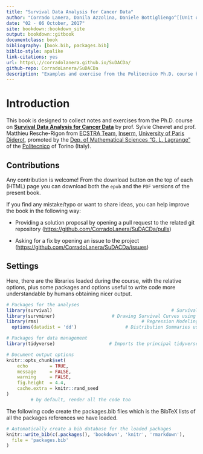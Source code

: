 ```yaml
--- 
title: "Survival Data Analysis for Cancer Data"
author: "Corrado Lanera, Danila Azzolina, Daniele Bottigliengo^[[Unit of Biostatistics, Epidemiology and Public Health](http://www.dctv.unipd.it/dipartimento/strutture/biostatistica) of the [Dep. of Cardiac, Thoracic and Vascular Sciences](http://www.dctv.unipd.it/) --- [Univ. of Padova](http://www.unipd.it/)]"
date: "02 - 06 October, 2017"
site: bookdown::bookdown_site
output: bookdown::gitbook
documentclass: book
bibliography: [book.bib, packages.bib]
biblio-style: apalike
link-citations: yes
url: https\://corradolanera.github.io/SuDACDa/
github-repo: CorradoLanera/SuDACDa
description: "Examples and exercise from the Politecnico Ph.D. course by prof. Sylvie Chevret and prof. Matthieu Resche-Rigon."
---
```


# Introduction {-}

This book is designed to collect notes and exercises from the Ph.D. course
on [__Survival Data Analysis for Cancer Data__](http://www.politocomunica.polito.it/events/appuntamenti/(idnews)/9665)
by prof. Sylvie Chevret and prof. Matthieu Resche-Rigon from
[ECSTRA Team](http://www.cress-umr1153.fr/),
[Inserm](https://www.inserm.fr/),
[University of Paris Diderot](https://www.univ-paris-diderot.fr/), promoted
by the
[Dep. of Mathematical Sciences "G. L. Lagrange"](http://www.disma.polito.it/) of
the [Politecnico](http://www.polito.it/) of Torino (Italy).


## Contributions {-}

Any contribution is welcome! From the download button on the top of each (HTML) page you can download both the `epub` and the `PDF` versions of the present book. 


If you find any mistake/typo or want to share ideas, you can help improve the book in the following way:

  - Providing a solution proposal by opening a pull request to the related git repository  (<https://github.com/CorradoLanera/SuDACDa/pulls>)
  
  - Asking for a fix by opening an issue to the project
   (<https://github.com/CorradoLanera/SuDACDa/issues>)




## Settings {-}

Here, there are the libraries loaded during the course, with the relative
options, plus some packages and options useful to write code more understandable
by humans obtaining nicer output.

```r
# Packages for the analyses
library(survival)                                            # Survival Analysis
library(survminer)                     # Drawing Survival Curves using 'ggplot2'
library(rms)                                      # Regression Modeling Strategy
  options(datadist = 'dd')                  # Distribution Summaries used by rms

# Packages for data management 
library(tidyverse)                    # Imports the principal tidyverse packages

# Document output options
knitr::opts_chunk$set(
	echo        = TRUE,
	message     = FALSE,
	warning     = FALSE,
	fig.height  = 4.4,
	cache.extra = knitr::rand_seed
)
         # by default, render all the code too
```

The following code create the packages.bib files which is the BibTeX lists of
all the packages references we have loaded.

```r
# Automatically create a bib database for the loaded packages
knitr::write_bib(c(.packages(), 'bookdown', 'knitr', 'rmarkdown'),
  file = 'packages.bib'
)
```
